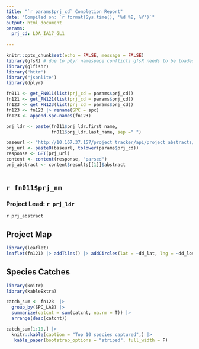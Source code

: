 ```yaml
---
title: "`r params$prj_cd` Completion Report"
date: "Compiled on: `r format(Sys.time(), '%d %B, %Y')`"
output: html_document
params:
  prj_cd: LOA_IA17_GL1
  
---
```

<!-- this document is intended to be run using "knit with parameters" -->
<!-- the user can then provide a project code to generate a report -->
<!-- alternatively the prj_cd parameter can be edited above -->
<!-- for help with glfishr commands go to: https://github.com/AdamCottrill/glfishr -->
<!-- this text above this line will not be rendered in the final document -->

```r
knitr::opts_chunk$set(echo = FALSE, message = FALSE)
library(gfsR) # due to plyr namespace conflicts gfsR needs to be loaded before dplyr
library(glfishr)
library("httr")
library("jsonlite")
library(dplyr)

fn011 <- get_FN011(list(prj_cd = params$prj_cd))
fn121 <- get_FN121(list(prj_cd = params$prj_cd))
fn123 <- get_FN123(list(prj_cd = params$prj_cd))
fn123 <- fn123 |> rename(SPC = spc)
fn123 <- append.spc.names(fn123)

prj_ldr <- paste(fn011$prj_ldr.first_name, 
                 fn011$prj_ldr.last_name, sep =" ")

baseurl <- "http://10.167.37.157/project_tracker/api/project_abstracts/?format=json&prj_cd="
prj_url <- paste0(baseurl, tolower(params$prj_cd))
response <- GET(prj_url)
content <- content(response, "parsed")
prj_abstract <- content$results[[1]]$abstract
 
```

## `r fn011$prj_nm`
### Project Lead: `r prj_ldr`

`r prj_abstract`

## Project Map
```r
library(leaflet)
leaflet(fn121) |> addTiles() |> addCircles(lat = ~dd_lat, lng = ~dd_lon)
```

## Species Catches
```r
library(knitr)
library(kableExtra)

catch_sum <- fn123  |> 
  group_by(SPC_LAB) |> 
  summarize(catcnt = sum(catcnt, na.rm = T)) |> 
  arrange(desc(catcnt))

catch_sum[1:10,] |> 
  knitr::kable(caption = "Top 10 species captured",) |> 
   kable_paper(bootstrap_options = "striped", full_width = F)

```
